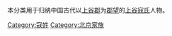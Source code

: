 {{Catnav|頁面分類|历史|歷史學|系譜學|漢族姓氏|寇姓}}
{{Catnav|頁面分類|人文學科|歷史學|系譜學|漢族姓氏|寇姓}}
{{Catnav|頁面分類|人类学|文化人类学|家世與傳承|系譜學|漢族姓氏|寇姓}}

本分类用于归纳中国古代以[[上谷郡|上谷郡]]为[[郡望|郡望]]的[[上谷寇氏|上谷寇氏]]人物。

[[Category:寇姓|Category:寇姓]]
[[Category:北京家族|Category:北京家族]]